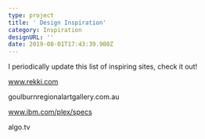 ```yaml
---
type: project
title: ' Design Inspiration'
category: Inspiration
designURL: ''
date: 2019-08-01T17:43:39.900Z
---
```

I periodically update this list of inspiring sites, check it out!

www.rekki.com

goulburnregionalartgallery.com.au

www.ibm.com/plex/specs

algo.tv
